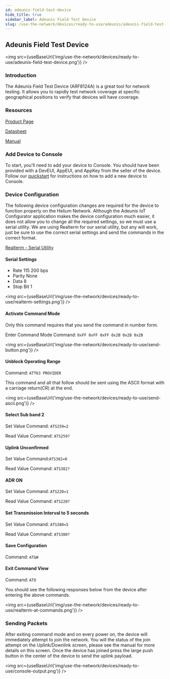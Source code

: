 ```yaml
---
id: adeunis-field-test-device
hide_title: true
sidebar_label: Adeunis Field Test Device
slug: /use-the-network/devices/ready-to-use/adeunis/adeunis-field-test-device
---
```



## Adeunis Field Test Device

<img src={useBaseUrl('img/use-the-network/devices/ready-to-use/adeunis-field-test-device.png')} />

### Introduction

The Adeunis Field Test Device \(ARF8124A\) is a great tool for network testing. It allows you to
rapidly test network coverage at specific geographical positions to verify that devices will have
coverage.

### Resources

[Product Page](https://www.adeunis.com/en/produit/ftd-iot-lorawan-network-tester-915-923/)

[Datasheet](https://www.adeunis.com/wp-content/uploads/2020/02/Data_Sheet_FTD_915-923_EN.pdf)

[Manual](https://www.adeunis.com/wp-content/uploads/2020/03/FTD_LoRaWAN_US902-928_UG_GB_V1.0.1.pdf)

### Add Device to Console

To start, you'll need to add your device to Console. You should have been provided with a DevEUI,
AppEUI, and AppKey from the seller of the device. Follow our
[quickstart](/use-the-network/console/quickstart) for instructions on how to add a new device to
Console.

### Device Configuration

The following device configuration changes are required for the device to function properly on the
Helium Network. Although the Adeunis IoT Configurator application makes the device configuration
much easier, it does not allow you to change all the required settings, so we must use a serial
utility. We are using Realterm for our serial utility, but any will work, just be sure to use the
correct serial settings and send the commands in the correct format.

[Realterm - Serial Utility](https://sourceforge.net/projects/realterm/)

#### Serial Settings

- Rate 115 200 bps
- Parity None
- Data 8
- Stop Bit 1

<img src={useBaseUrl('img/use-the-network/devices/ready-to-use/realterm-settings.png')} />

#### Activate Command Mode

Only this command requires that you send the command in number form.

Enter Command Mode Command: `0xFF 0xFF 0xFF 0x2B 0x2B 0x2B`

<img src={useBaseUrl('img/use-the-network/devices/ready-to-use/send-button.png')} />

#### Unblock Operating Range

Command: `ATT63 PROVIDER`

This command and all that follow should be sent using the ASCII format with a carriage return\(CR\)
at the end.

<img src={useBaseUrl('img/use-the-network/devices/ready-to-use/send-ascii.png')} />

#### Select Sub band 2

Set Value Command: `ATS259=2`

Read Value Command: `ATS259?`

#### Uplink Unconfirmed

Set Value Command:`ATS382=0`

Read Value Command: `ATS382?`

#### ADR ON

Set Value Command: `ATS220=1`

Read Value Command: `ATS220?`

#### Set Transmission Interval to 5 seconds

Set Value Command: `ATS380=5`

Read Value Command: `ATS380?`

#### Save Configuration

Command: `AT&W`

#### Exit Command View

Command: `ATO`

You should see the following responses below from the device after entering the above commands.

<img src={useBaseUrl('img/use-the-network/devices/ready-to-use/realterm-at-commands.png')} />

### Sending Packets

After exiting command mode and on every power on, the device will immediately attempt to join the
network. You will the status of the join attempt on the Uplink/Downlink screen, please see the
manual for more details on this screen. Once the device has joined press the large push button in
the center of the device to send the uplink payload.

<img src={useBaseUrl('img/use-the-network/devices/ready-to-use/console-output.png')} />
